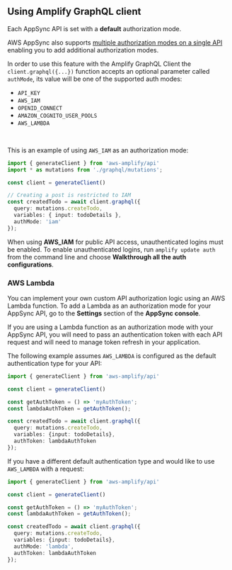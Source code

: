 ## Using Amplify GraphQL client

Each AppSync API is set with a __default__ authorization mode.

AWS AppSync also supports [multiple authorization modes on a single API](https://docs.aws.amazon.com/appsync/latest/devguide/security.html#using-additional-authorization-modes) enabling you to add additional authorization modes.

In order to use this feature with the Amplify GraphQL Client the `client.graphql({...})` function accepts an optional parameter called `authMode`, its value will be one of the supported auth modes:

- `API_KEY`
- `AWS_IAM`
- `OPENID_CONNECT`
- `AMAZON_COGNITO_USER_POOLS`
- `AWS_LAMBDA`

<br />

This is an example of using `AWS_IAM` as an authorization mode:

```ts
import { generateClient } from 'aws-amplify/api'
import * as mutations from './graphql/mutations';

const client = generateClient()

// Creating a post is restricted to IAM 
const createdTodo = await client.graphql({
  query: mutations.createTodo,
  variables: { input: todoDetails },
  authMode: 'iam'
});
```

<Callout>

When using __AWS_IAM__ for public API access, unauthenticated logins must be enabled. To enable unauthenticated logins, run `amplify update auth` from the command line and choose __Walkthrough all the auth configurations__.

</Callout>

### AWS Lambda

You can implement your own custom API authorization logic using an AWS Lambda function. To add a Lambda as an authorization mode for your AppSync API, go to the **Settings** section of the **AppSync console**.

If you are using a Lambda function as an authorization mode with your AppSync API, you will need to pass an authentication token with each API request and will need to manage token refresh in your application.

The following example assumes `AWS_LAMBDA` is configured as the default authentication type for your API:

```ts
import { generateClient } from 'aws-amplify/api'

const client = generateClient()

const getAuthToken = () => 'myAuthToken';
const lambdaAuthToken = getAuthToken();

const createdTodo = await client.graphql({
  query: mutations.createTodo,
  variables: {input: todoDetails},
  authToken: lambdaAuthToken
});
```

If you have a different default authentication type and would like to use `AWS_LAMBDA` with a request:

```ts
import { generateClient } from 'aws-amplify/api'

const client = generateClient()

const getAuthToken = () => 'myAuthToken';
const lambdaAuthToken = getAuthToken();

const createdTodo = await client.graphql({
  query: mutations.createTodo,
  variables: {input: todoDetails},
  authMode: 'lambda',
  authToken: lambdaAuthToken
});
```
